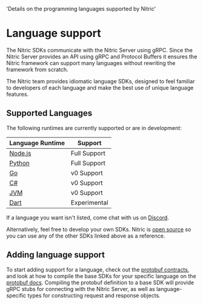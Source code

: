   'Details on the programming languages supported by Nitric'

# Language support

The Nitric SDKs communicate with the Nitric Server using gRPC. Since the Nitric Server provides an API using gRPC and Protocol Buffers it ensures the Nitric framework can support many languages without rewriting the framework from scratch.

The Nitric team provides idiomatic language SDKs, designed to feel familiar to developers of each language and make the best use of unique language features.

## Supported Languages

The following runtimes are currently supported or are in development:

| Language Runtime                                   | Support      |
| -------------------------------------------------- | ------------ |
| [Node.js](https://github.com/nitrictech/node-sdk)  | Full Support |
| [Python](https://github.com/nitrictech/python-sdk) | Full Support |
| [Go](https://github.com/nitrictech/go-sdk)         | v0 Support   |
| [C#](https://github.com/nitrictech/dotnet-sdk)     | v0 Support   |
| [JVM](https://github.com/nitrictech/jvm-sdk)       | v0 Support   |
| [Dart](https://github.com/nitrictech/dart-sdk)     | Experimental |

If a language you want isn't listed, come chat with us on [Discord](https://nitric.io/chat).

Alternatively, feel free to develop your own SDKs. Nitric is [open source](https://github.com/nitrictech) so you can use any of the other SDKs linked above as a reference.

## Adding language support

To start adding support for a language, check out the [protobuf contracts](https://github.com/nitrictech/nitric/tree/main/nitric/proto), and look at how to compile the base SDKs for your specific language on the [protobuf docs](https://developers.google.com/protocol-buffers). Compiling the protobuf definition to a base SDK will provide gRPC stubs for connecting with the Nitric Server, as well as language-specific types for constructing request and response objects.
